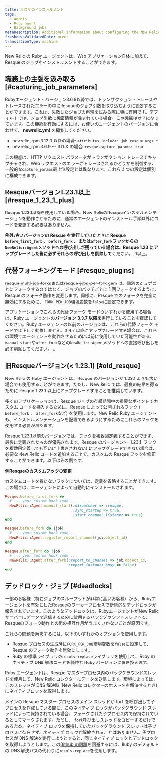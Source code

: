 ```yaml
---
title: リスケのインストルメント
tags:
  - Agents
  - Ruby agent
  - Background jobs
metaDescription: Additional information about configuring the New Relic Ruby instrumentation of Resque jobs.
freshnessValidatedDate: never
translationType: machine
---
```


New Relic の Ruby エージェントは、Web アプリケーション自体に加えて、Resque のジョブをインストルメントすることができます。

## 職務上の主張を汲み取る [#capturing_job_parameters]

Rubyエージェント・バージョン3.6.9以降では、トランザクション・トレースやトレースされたエラーの中にResqueのジョブ引数を取り込むように設定することができます。これは、失敗したジョブの再現を試みる際に特に有用です。デフォルトでは、ジョブ引数に機密情報が含まれている場合、この機能はオフになっています。この機能を有効にするには、お使いのエージェントのバージョンに合わせて、 **newrelic.yml** を編集してください。

* newrelic_rpm 3.12.0 以降の場合: `attributes.include: job.resque.args.*`
* newrelic_rpm 3.6.9 ～ 3.11.X の場合: `resque.capture_params: true`

この機能は、HTTP リクエスト パラメータがトランザクション トレースでキャプチャされ、Web リクエストのエラーがトレースされるかどうかを制御する、一般的な`capture_params`最上位設定とは異なります。これら 2 つの設定は個別に構成できます。

## Resqueバージョン1.23.1以上 [#resque_1_23_1_plus]

Resque 1.23.1以降を使用している場合、New RelicのResqueインスツルメンテーションを動作させるために、通常のエージェントのインストール手順以外にコードを変更する必要はありません。

**例外:**古いバージョンの Resque を実行していたときに Resque `before_first_fork` 、 `before_fork` 、または`after_fork`フックからの`NewRelic::Agent`メソッドへの呼び出しが残っている場合は、Resque 1.23 にアップグレードした後に必ずそれらの呼び出し**を削除して**ください。 .1以上。

## 代替フォーキングモード [#resque_plugins]

[resque-multi-job-forks](https://github.com/stulentsev/resque-multi-job-forks)または[resque-jobs-per-fork](https://github.com/samgranieri/resque-jobs-per-fork) gem は、個別のジョブごとにフォークするのではなく、ジョブのバッチごとに 1 回フォークするように、Resque のフォーク動作を変更します。同様に、Resque でのフォークを完全に無効にするために、 `FORK_PER_JOB`環境変数を`false`に設定できます。

アプリケーションでこれらの代替フォーク モードのいずれかを使用する場合は、Ruby エージェントの**バージョン 3.9.7 以降を**実行していることを確認してください。Ruby エージェントの以前のバージョンは、これらの代替フォーク モードでは正しく動作しません。3.9.7 以降にアップグレードする場合は、これらの環境でエージェントを動作させるために以前に使用していた可能性がある、 `manual_start`や`after_fork`などの`NewRelic::Agent`メソッドへの直接呼び出しを必ず削除してください。 。

## 旧Resqueバージョン(&lt; 1.23.1) [#old_resque]

New Relic の Ruby エージェントは、Resque のバージョンが 1.23.1 よりも古い場合でも使用することができます。ただし、New Relic では、最良の結果を得るために Resque 1.23.1 以上にアップグレードすることを推奨しています。

多くのアプリケーションは、Resque ジョブの存続期間中の重要なポイントでカスタム コードを挿入するために、Resque によって公開されるフック ( `before_fork` 、 `after_fork`など) を使用します。New Relic Ruby エージェントも、インストルメンテーションを配置できるようにするためにこれらのフックを使用する必要があります。

Resque 1.23.1以前のバージョンでは、フックを複数回定義することができず、最後に定義されたものが優先されます。Resque のバージョン>= 1.23.1 (フックを複数回定義しても互いに上書きされない) にアップグレードできない場合は、必要な New Relic コードを追加することで、カスタムの Resque フックを修正することができます。以下はその例です。

**例Resqueのカスタムフックの変更**

カスタムコードを持たないフックについては、定義を省略することができます。この場合は、エージェントによって自動的にインストールされます。

```ruby
Resque.before_first_fork do
  # ... your custom hook code ...
  NewRelic::Agent.manual_start(:dispatcher => :resque,
                               :sync_startup => true,
                               :start_channel_listener => true)
end
    
Resque.before_fork do |job|
  # ... your custom hook code ...
  NewRelic::Agent.register_report_channel(job.object_id)
end
    
Resque.after_fork do |job|
  # ... your custom hook code ...
  NewRelic::Agent.after_fork(:report_to_channel => job.object_id,
                             :report_instance_busy => false)
end
```

## デッドロック・ジョブ [#deadlocks]

一部のお客様（特にジョブのスループットが非常に高いお客様）から、Rubyエージェントを有効にしたResqueのワーカープロセスで断続的なデッドロックが報告されています。このようなデッドロックは、RubyエージェントがNew Relicサーバーにデータを送信するために使用するバックグラウンドスレッドと、Resqueのフォーク動作との間の相互作用がうまくいかないことが原因です。

これらの問題を解決するには、以下のいずれかのオプションを使用します。

* Resque プロセスの生成時に`FORK_PER_JOB`環境変数を`false`に設定して、Resque のフォーク動作を無効にします。
* Ruby の標準ライブラリの`resolv-replace`ライブラリを使用して、Ruby のネイティブ DNS 解決コードを純粋な Ruby バージョンに置き換えます。

Ruby エージェントは、Resque マスタープロセス内のバックグラウンドスレッドを使用して、New Relic コレクターにデータを送信します。環境によっては、このスレッドが DNS 解決時 (New Relic コレクターのホスト名を解決するとき) にネイティブロックを取得します。

メインの Resque マスター プロセスのメイン スレッドが fork を呼び出して子プロセスを作成している間に、このネイティブ ロックがバックグラウンド スレッドによって保持されている場合、フォークされた子プロセス内で保持されているとしてマークされます。ただし、 `fork`呼び出しスレッドをコピーするだけであるため、ネイティブ ロックを保持していたバックグラウンド スレッドは子プロセスに存在せず、ネイティブ ロックが解放されることはありません。子プロセスが DNS 解決を実行しようとすると、同じネイティブ ロックとデッドロックを取得しようとします。この[Github の問題](https://github.com/resque/resque/issues/1101)を回避するには、Ruby のデフォルトの DNS 解決パスの代わりに`resolv-replace`を使用します。